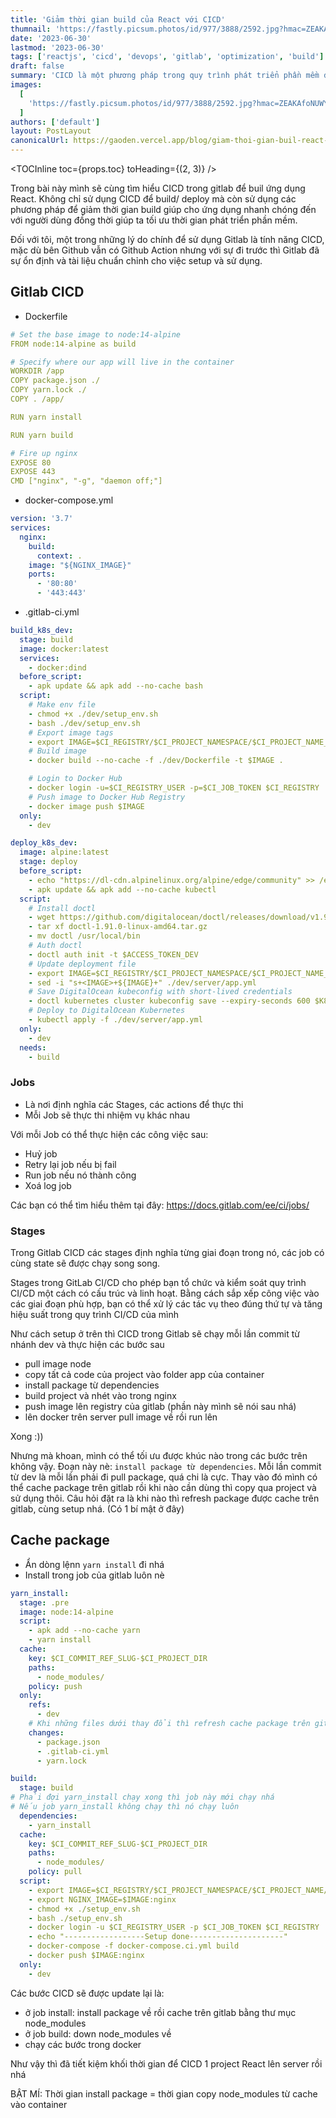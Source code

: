 ```yaml
---
title: 'Giảm thời gian build của React với CICD'
thumnail: 'https://fastly.picsum.photos/id/977/3888/2592.jpg?hmac=ZEAKAfoNUWYe4j2FGXakpkaUuYOQRfse-Wxueq6ef9k'
date: '2023-06-30'
lastmod: '2023-06-30'
tags: ['reactjs', 'cicd', 'devops', 'gitlab', 'optimization', 'build']
draft: false
summary: 'CICD là một phương pháp trong quy trình phát triển phần mềm để tự động hóa việc kiểm tra, xây dựng và triển khai ứng dụng, giúp bạn xây dựng và triển khai ứng dụng một cách liên tục và tự động.'
images:
  [
    'https://fastly.picsum.photos/id/977/3888/2592.jpg?hmac=ZEAKAfoNUWYe4j2FGXakpkaUuYOQRfse-Wxueq6ef9k',
  ]
authors: ['default']
layout: PostLayout
canonicalUrl: https://gaoden.vercel.app/blog/giam-thoi-gian-buil-react-voi-cicd
---
```


<TOCInline toc={props.toc} toHeading={(2, 3)} />

Trong bài này mình sẽ cùng tìm hiểu CICD trong gitlab để buil ứng dụng React. Không chỉ sử dụng CICD để build/ deploy mà còn sử dụng các phương pháp để giảm thời gian build giúp cho ứng dụng nhanh chóng đến với người dùng đồng thời giúp ta tối ưu thời gian phát triển phần mềm.

Đối với tôi, một trong những lý do chính để sử dụng Gitlab là tính năng CICD, mặc dù bên Github vẫn có Github Action nhưng với sự đi trước thì Gitlab đã sự ổn định và tài liệu chuẩn chỉnh cho việc setup và sử dụng.

## Gitlab CICD

- Dockerfile

```YAML
# Set the base image to node:14-alpine
FROM node:14-alpine as build

# Specify where our app will live in the container
WORKDIR /app
COPY package.json ./
COPY yarn.lock ./
COPY . /app/

RUN yarn install

RUN yarn build

# Fire up nginx
EXPOSE 80
EXPOSE 443
CMD ["nginx", "-g", "daemon off;"]
```

- docker-compose.yml

```YAML
version: '3.7'
services:
  nginx:
    build:
      context: .
    image: "${NGINX_IMAGE}"
    ports:
      - '80:80'
      - '443:443'
```

- .gitlab-ci.yml

```YAML
build_k8s_dev:
  stage: build
  image: docker:latest
  services:
    - docker:dind
  before_script:
    - apk update && apk add --no-cache bash
  script:
    # Make env file
    - chmod +x ./dev/setup_env.sh
    - bash ./dev/setup_env.sh
    # Export image tags
    - export IMAGE=$CI_REGISTRY/$CI_PROJECT_NAMESPACE/$CI_PROJECT_NAME_$CI_COMMIT_SHA:latest
    # Build image
    - docker build --no-cache -f ./dev/Dockerfile -t $IMAGE .

    # Login to Docker Hub
    - docker login -u=$CI_REGISTRY_USER -p=$CI_JOB_TOKEN $CI_REGISTRY
    # Push image to Docker Hub Registry
    - docker image push $IMAGE
  only:
    - dev

deploy_k8s_dev:
  image: alpine:latest
  stage: deploy
  before_script:
    - echo "https://dl-cdn.alpinelinux.org/alpine/edge/community" >> /etc/apk/repositories
    - apk update && apk add --no-cache kubectl
  script:
    # Install doctl
    - wget https://github.com/digitalocean/doctl/releases/download/v1.91.0/doctl-1.91.0-linux-amd64.tar.gz
    - tar xf doctl-1.91.0-linux-amd64.tar.gz
    - mv doctl /usr/local/bin
    # Auth doctl
    - doctl auth init -t $ACCESS_TOKEN_DEV
    # Update deployment file
    - export IMAGE=$CI_REGISTRY/$CI_PROJECT_NAMESPACE/$CI_PROJECT_NAME_$CI_COMMIT_SHA:latest
    - sed -i "s+<IMAGE>+${IMAGE}+" ./dev/server/app.yml
    # Save DigitalOcean kubeconfig with short-lived credentials
    - doctl kubernetes cluster kubeconfig save --expiry-seconds 600 $K8S_CLUSTER_NAME_DEV
    # Deploy to DigitalOcean Kubernetes
    - kubectl apply -f ./dev/server/app.yml
  only:
    - dev
  needs:
    - build
```

### Jobs

- Là nơi định nghĩa các Stages, các actions để thực thi
- Mỗi Job sẽ thực thi nhiệm vụ khác nhau

Với mỗi Job có thể thực hiện các công việc sau:

- Huỷ job
- Retry lại job nếu bị fail
- Run job nếu nó thành công
- Xoá log job

Các bạn có thể tìm hiểu thêm tại đây: https://docs.gitlab.com/ee/ci/jobs/

### Stages

Trong Gitlab CICD các stages định nghĩa từng giai đoạn trong nó, các job có cùng state sẽ được chạy song song.

Stages trong GitLab CI/CD cho phép bạn tổ chức và kiểm soát quy trình CI/CD một cách có cấu trúc và linh hoạt. Bằng cách sắp xếp công việc vào các giai đoạn phù hợp, bạn có thể xử lý các tác vụ theo đúng thứ tự và tăng hiệu suất trong quy trình CI/CD của mình

Như cách setup ở trên thì CICD trong Gitlab sẽ chạy mỗi lần commit từ nhánh dev và thực hiện các bước sau

- pull image node
- copy tất cả code của project vào folder app của container
- install package từ dependencies
- build project và nhét vào trong nginx
- push image lên registry của gitlab (phần này mình sẽ nói sau nhá)
- lên docker trên server pull image về rồi run lên

Xong :))

Nhưng mà khoan, mình có thể tối ưu được khúc nào trong các bước trên không vậy.
Đoạn này nè: `install package từ dependencies`. Mỗi lần commit từ dev là mỗi lần phải đi pull package, quá chi là cực. Thay vào đó mình có thể cache package trên gitlab rồi khi nào cần dùng thì copy qua project và sử dụng thôi.
Câu hỏi đặt ra là khi nào thì refresh package được cache trên gitlab, cùng setup nhá. (Có 1 bí mật ở đây)

## Cache package

- Ẩn dòng lệnn `yarn install` đi nhá
- Install trong job của gitlab luôn nè

```YAML
yarn_install:
  stage: .pre
  image: node:14-alpine
  script:
    - apk add --no-cache yarn
    - yarn install
  cache:
    key: $CI_COMMIT_REF_SLUG-$CI_PROJECT_DIR
    paths:
      - node_modules/
    policy: push
  only:
    refs:
      - dev
    # Khi những files dưới thay đổi thì refresh cache package trên gitlab nhá
    changes:
      - package.json
      - .gitlab-ci.yml
      - yarn.lock

build:
  stage: build
# Phải đợi yarn_install chạy xong thì job này mới chạy nhá
# Nếu job yarn_install không chạy thì nó chạy luôn
  dependencies:
    - yarn_install
  cache:
    key: $CI_COMMIT_REF_SLUG-$CI_PROJECT_DIR
    paths:
      - node_modules/
    policy: pull
  script:
    - export IMAGE=$CI_REGISTRY/$CI_PROJECT_NAMESPACE/$CI_PROJECT_NAME/$CI_COMMIT_SHA
    - export NGINX_IMAGE=$IMAGE:nginx
    - chmod +x ./setup_env.sh
    - bash ./setup_env.sh
    - docker login -u $CI_REGISTRY_USER -p $CI_JOB_TOKEN $CI_REGISTRY
    - echo "------------------Setup done---------------------"
    - docker-compose -f docker-compose.ci.yml build
    - docker push $IMAGE:nginx
  only:
    - dev
```

Các bước CICD sẽ được update lại là:

- ở job install: install package về rồi cache trên gitlab bằng thư mục node_modules
- ở job build: down node_modules về
- chạy các bước trong docker

Như vậy thì đã tiết kiệm khối thời gian để CICD 1 project React lên server rồi nhá

BẬT MÍ: Thời gian install package = thời gian copy node_modules từ cache vào container
